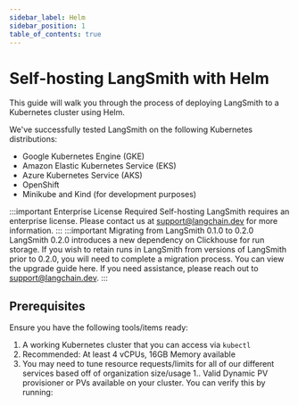 ```yaml
---
sidebar_label: Helm
sidebar_position: 1
table_of_contents: true
---
```


# Self-hosting LangSmith with Helm

This guide will walk you through the process of deploying LangSmith to a Kubernetes cluster using Helm.

We've successfully tested LangSmith on the following Kubernetes distributions:
* Google Kubernetes Engine (GKE)
* Amazon Elastic Kubernetes Service (EKS)
* Azure Kubernetes Service (AKS)
* OpenShift
* Minikube and Kind (for development purposes)

:::important Enterprise License Required
Self-hosting LangSmith requires an enterprise license. Please contact us at <a href="mailto:support@langchain.dev">support@langchain.dev</a> for more information.
:::
:::important Migrating from LangSmith 0.1.0 to 0.2.0
LangSmith 0.2.0 introduces a new dependency on Clickhouse for run storage. If you wish to retain runs in LangSmith from versions of LangSmith prior to 0.2.0, you will need to complete a migration process. You can view the upgrade guide here. If you need assistance, please reach out to support@langchain.dev.
:::

## Prerequisites
Ensure you have the following tools/items ready:

1. A working Kubernetes cluster that you can access via `kubectl`
1. Recommended: At least 4 vCPUs, 16GB Memory available
1. You may need to tune resource requests/limits for all of our different services based off of organization size/usage
1.. Valid Dynamic PV provisioner or PVs available on your cluster. You can verify this by running: